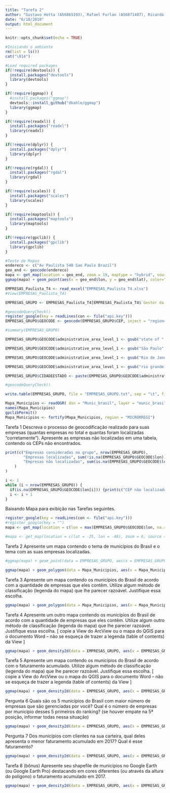 ```yaml
---
title: "Tarefa 2"
author: "Gustavo Hotta (A56865193), Rafael Furlan (A56871487), Ricardo Squassina Lee (A56843646)"
date: "6/18/2018"
output: html_document
---
```

```r
knitr::opts_chunk$set(echo = TRUE)
```

```r
#Iniciando o ambiente
rm(list = ls())
cat("\014") 
```

```r
#Load required packages
if(!require(devtools)) {
  install.packages("devtools")
  library(devtools)
}

if(!require(ggmap)) {
  #install.packages("ggmap")
  devtools::install_github("dkahle/ggmap")
  library(ggmap)
}

if(!require(readxl)) {
  install.packages("readxl")
  library(readxl)
}

if(!require(dplyr)) {
  install.packages("dplyr")
  library(dplyr)
}

if(!require(rgdal)) {
  install.packages("rgdal")
  library(rgdal)
}

if(!require(scales)) {
  install.packages("scales")
  library(scales)
}

if(!require(maptools)) {
  install.packages("maptools")
  library(maptools)
}

if(!require(gpclib)) {
  install.packages("gpclib")
  library(gpclib)
}
```

```r
#Teste de Mapas
endereco <- c("Av Paulista 548 Sao Paulo Brazil")
geo_end <- geocode(endereco)
mapa <- get_map(location = geo_end, zoom = 19, maptype = "hybrid", source = "google")
ggmap(mapa) + geom_point(aes(x = geo_end$lon, y = geo_end$lat), color="red", size=3, alpha=0.5)
```

```r
EMPRESAS_Paulista_T4 <- read_excel("EMPRESAS_Paulista T4.xlsx")
#View(EMPRESAS_Paulista_T4)

EMPRESAS_GRUPO <- EMPRESAS_Paulista_T4[EMPRESAS_Paulista_T4$`Gestor da Empresa`=="GUSTAVO FUNAYAMA HOTTA" | EMPRESAS_Paulista_T4$`Gestor da Empresa`=="RAFAEL GUSTAVO FURLAN" | EMPRESAS_Paulista_T4$`Gestor da Empresa`=="RICARDO SQUASSINA LEE",]

#geocodeQueryCheck()
register_google(key = readLines(con <- file("api.key")))
EMPRESAS_GRUPO$GEOCODE <- geocode(EMPRESAS_GRUPO$CEP, inject = "region=br", source = "google", output = "more", override_limit = TRUE, messaging = FALSE, nameType = "short")

#summary(EMPRESAS_GRUPO)

EMPRESAS_GRUPO$GEOCODE$administrative_area_level_1 <- gsub("state of ", "", ignore.case = TRUE, EMPRESAS_GRUPO$GEOCODE$administrative_area_level_1) 

EMPRESAS_GRUPO$GEOCODE$administrative_area_level_1 <- gsub("São Paulo", "SP", ignore.case = TRUE, EMPRESAS_GRUPO$GEOCODE$administrative_area_level_1) 

EMPRESAS_GRUPO$GEOCODE$administrative_area_level_1 <- gsub("Rio de Janeiro", "RJ", ignore.case = TRUE, EMPRESAS_GRUPO$GEOCODE$administrative_area_level_1) 

EMPRESAS_GRUPO$GEOCODE$administrative_area_level_1 <- gsub("rio grande do sul", "RS", ignore.case = TRUE, EMPRESAS_GRUPO$GEOCODE$administrative_area_level_1) 

EMPRESAS_GRUPO$CIDADEESTADO <- paste(EMPRESAS_GRUPO$GEOCODE$administrative_area_level_2, "-", EMPRESAS_GRUPO$GEOCODE$administrative_area_level_1)

#geocodeQueryCheck()

write.table(EMPRESAS_GRUPO, file = "EMPRESAS_GRUPO.txt", sep = "\t", fileEncoding = "UTF-8", row.names = FALSE, col.names = TRUE)

Mapa_Municipios <- readOGR( dsn = "Munic_brasil", layer = "munic_brasil")
names(Mapa_Municipios)
gpclibPermit()
Mapa_Municipios <- fortify(Mapa_Municipios, region = "MICRORREGI")
```

Tarefa 1
Descreva o processo de geocodificação realizado para suas empresas (quantas empresas no total e quantas foram localizadas “corretamente”). Apresente as empresas não localizadas em uma tabela, contendo os CEPs não encontrados.

```r
print(c("Empresas consideradas no grupo", nrow(EMPRESAS_GRUPO),
        "Empresas localizadas", sum(!is.na(EMPRESAS_GRUPO$GEOCODE$lon)),
        "Empresas não localizadas", sum(is.na(EMPRESAS_GRUPO$GEOCODE$lon))
    )
)

i <- 1
while (i < nrow(EMPRESAS_GRUPO)) {
  if(is.na(EMPRESAS_GRUPO$GEOCODE$lon[i])) {print(c("CEP não localizado", EMPRESAS_GRUPO$CEP[i]))}
  i <- i + 1
}
```

Baixando Mapa para exibição nas Tarefas seguintes.

```r
register_google(key = readLines(con <- file("api.key")))
#register_google(key = "")
mapa <- get_map(location = c(lon = max(EMPRESAS_GRUPO$GEOCODE$lon, na.rm = TRUE), lat = min(EMPRESAS_GRUPO$GEOCODE$lat, na.rm = TRUE)), zoom = 5, source = "google", scale = 2, force = TRUE)#, maptype = "roadmap", crop = FALSE)

#mapa <- get_map(location = c(lat = -25, lon = -48), zoom = 6, source = "google", scale = 1, force = TRUE, maptype = "roadmap")
```

Tarefa 2
Apresente um mapa contendo o tema de municípios do Brasil e o tema com as suas empresas localizadas.

```r
#ggmap(mapa) + geom_point(data = EMPRESAS_GRUPO, aes(x = EMPRESAS_GRUPO$GEOCODE[1], y = EMPRESAS_GRUPO$GEOCODE[2]), color="blue", alpha=0.5, na.rm = TRUE, show.legend = TRUE) 

ggmap(mapa) + geom_polygon(data = Mapa_Municipios, aes(x = Mapa_Municipios$long, y = Mapa_Municipios$lat, group = Mapa_Municipios$group), color = "black", size = 0.25) + geom_point(data = EMPRESAS_GRUPO, aes(x = EMPRESAS_GRUPO$GEOCODE[1], y = EMPRESAS_GRUPO$GEOCODE[2]), color="blue", alpha=0.5, na.rm = TRUE, show.legend = TRUE) + coord_map()
```

Tarefa 3
Apresente um mapa contendo os municípios do Brasil de acordo com a quantidade de empresas que eles contêm. Utilize algum método de classificação (legenda do mapa) que lhe parecer razoável. Justifique essa escolha.

```r
ggmap(mapa) + geom_polygon(data = Mapa_Municipios, aes(x = Mapa_Municipios$long, y = Mapa_Municipios$lat, group = Mapa_Municipios$group), color = "black", size = 0.25) + geom_density2d(data = EMPRESAS_GRUPO, aes(x = EMPRESAS_GRUPO$GEOCODE[1], y = EMPRESAS_GRUPO$GEOCODE[2]), color="blue", alpha=0.5, na.rm = TRUE,show.legend = TRUE)
```

Tarefa 4
Apresente um outro mapa contendo os municípios do Brasil de acordo com a quantidade de empresas que eles contêm. Utilize algum outro método de classificação (legenda do mapa) que lhe parecer razoável. Justifique essa escolha.
[ copie a View do ArcView ou o mapa do QGIS para o documento Word – não se esqueça de trazer a legenda (table of contents) da View ]

```r
ggmap(mapa) + geom_density2d(data = EMPRESAS_GRUPO, aes(x = EMPRESAS_GRUPO$GEOCODE[1], y = EMPRESAS_GRUPO$GEOCODE[2], size = EMPRESAS_GRUPO$`Faturamento 2017`), color="blue", alpha=0.5, na.rm = TRUE, show.legend = TRUE)
```

Tarefa 5
Apresente um mapa contendo os municípios do Brasil de acordo com o faturamento acumulado. Utilize algum método de classificação (legenda do mapa) que lhe parecer razoável. Justifique essa escolha.
[ copie a View do ArcView ou o mapa do QGIS para o documento Word – não se esqueça de trazer a legenda (table of contents) da View ]

```r
ggmap(mapa) + geom_density2d(data = EMPRESAS_GRUPO, aes(x = EMPRESAS_GRUPO$GEOCODE[,1], y = EMPRESAS_GRUPO$GEOCODE[,2]), color="blue", alpha=0.5, na.rm = TRUE)
```

Pergunta 6
Quais são os 5 municípios do Brasil com maior número de empresas que são gerenciadas por você? Qual é o número de empresas por município desses 5 primeiros do ranking? (se houver empate na 5ª posição, informar todas nessa situação)

```r
ggmap(mapa) + geom_density2d(data = EMPRESAS_GRUPO, aes(x = EMPRESAS_GRUPO$GEOCODE[1], y = EMPRESAS_GRUPO$GEOCODE[2]), color="blue", alpha=0.5, na.rm = TRUE)
```

Pergunta 7
Dos municípios com clientes na sua carteira, qual deles apresenta o menor faturamento acumulado em 2017? Qual é esse faturamento?

```r
ggmap(mapa) + geom_density2d(data = EMPRESAS_GRUPO, aes(x = EMPRESAS_GRUPO$GEOCODE[1], y = EMPRESAS_GRUPO$GEOCODE[2]), color="blue", alpha=0.5, na.rm = TRUE)
```

Tarefa 8 (bônus)
Apresente seu shapefile de municípios no Google Earth (ou Google Earth Pro) destacando em cores diferentes (ou através da altura do polígono) o faturamento acumulado em 2017.

```r
ggmap(mapa) + geom_density2d(data = EMPRESAS_GRUPO, aes(x = EMPRESAS_GRUPO$GEOCODE[1], y = EMPRESAS_GRUPO$GEOCODE[2]), color="blue", alpha=0.5, na.rm = TRUE)
```